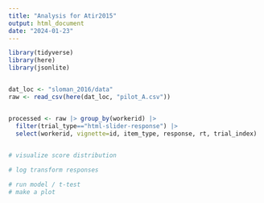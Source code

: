 ```yaml
---
title: "Analysis for Atir2015"
output: html_document
date: "2024-01-23"
---
```


```r
library(tidyverse)
library(here)
library(jsonlite)


dat_loc <- "sloman_2016/data"
raw <- read_csv(here(dat_loc, "pilot_A.csv")) 


processed <- raw |> group_by(workerid) |> 
  filter(trial_type=="html-slider-response") |> 
  select(workerid, vignette=id, item_type, response, rt, trial_index)
  
```


```r
# visualize score distribution

# log transform responses

# run model / t-test
# make a plot
```